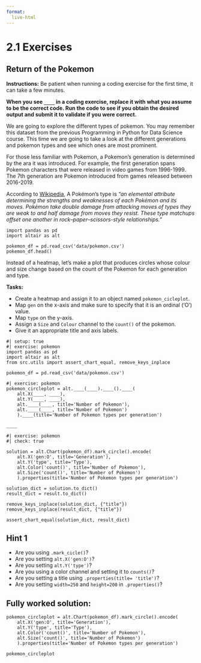 ```yaml
---
format:
  live-html
---  
```


<script src='../../src/quiz.js'></script> 

# 2.1 Exercises

## Return of the Pokemon

**Instructions:**
Be patient when running a coding exercise for the first time, it can take a few minutes. 

**When you see `____` in a coding exercise, replace it with what you assume to be the correct code. Run the code to see if you obtain the desired output
and submit it to validate if you were correct.**

We are going to explore the different types of pokemon. You may remember this dataset from the previous Programming in Python for Data Science course. 
This time we are going to take a look at the different generations and pokemon types and see which ones are most prominent. 

For those less familiar with Pokemon, a Pokemon's generation is determined by the ara it was introduced. For example, the first generation spans Pokemon characters that were released in video games from 1996-1999. The 7th generation are Pokemon introduced from games released between 2016-2019.

According to [Wikipedia](https://en.wikipedia.org/wiki/Gameplay_of_Pok%C3%A9mon#Pok%C3%A9mon_types), A Pokémon's type is *"an elemental attribute determining the strengths and weaknesses of each Pokémon and its moves. Pokémon take double damage from attacking moves of types they are weak to and half damage from moves they resist. These type matchups offset one another in rock–paper–scissors-style relationships."*

```pyodide
import pandas as pd
import altair as alt

pokemon_df = pd.read_csv('data/pokemon.csv')
pokemon_df.head()
```

Instead of a heatmap, let's make a plot that produces circles whose colour and size change based on the count of the Pokemon for each generation and type. 

**Tasks:**

- Create a heatmap and assign it to an object named `pokemon_cicleplot`. 
- Map `gen` on the x-axis and make sure to specify that it is an ordinal ('O') value.  
- Map  `type` on the y-axis.
- Assign a `Size` and `Colour` channel to the `count()` of the pokemon. 
- Give it an appropriate title and axis labels. 

```pyodide
#| setup: true
#| exercise: pokemon
import pandas as pd
import altair as alt
from src.utils import assert_chart_equal, remove_keys_inplace

pokemon_df = pd.read_csv('data/pokemon.csv')
```


```pyodide
#| exercise: pokemon
pokemon_circleplot = alt.____(____).____().____(
    alt.X(____, ____),
    alt.Y(____, ____),
    alt.____(____, title='Number of Pokemon'),
    alt.____(____, title='Number of Pokemon')
    ).____(title='Number of Pokemon types per generation')
    
____
```

```pyodide
#| exercise: pokemon
#| check: true

solution = alt.Chart(pokemon_df).mark_circle().encode(
    alt.X('gen:O', title='Generation'),
    alt.Y('type', title='Type'),
    alt.Color('count()', title='Number of Pokemon'),
    alt.Size('count()', title='Number of Pokemon')
    ).properties(title='Number of Pokemon types per generation')

solution_dict = solution.to_dict()
result_dict = result.to_dict()

remove_keys_inplace(solution_dict, {"title"})
remove_keys_inplace(result_dict, {"title"})

assert_chart_equal(solution_dict, result_dict)
```

:::: { .hint exercise="pokemon"}
::: { .callout-note collapse="false"}

## Hint 1

- Are you using `.mark_cicle()`?
- Are you setting `alt.X('gen:O')`?
- Are you setting `alt.Y('type')`?
- Are you using a color channel and setting it to `counts()`?
- Are you setting a title using `.properties(title= 'title')`?
- Are you setting `width=250` and `height=200` in `.properties()`?

:::
::::

:::: { .solution exercise="pokemon" }
::: { .callout-tip collapse="false"}

## Fully worked solution:

```pyodide
pokemon_circleplot = alt.Chart(pokemon_df).mark_circle().encode(
    alt.X('gen:O', title='Generation'),
    alt.Y('type', title='Type'),
    alt.Color('count()', title='Number of Pokemon'),
    alt.Size('count()', title='Number of Pokemon')
    ).properties(title='Number of Pokemon types per generation')
    
pokemon_circleplot
```

:::
::::

<div id='mcq1'></div> 
<script>
    generateQuiz(
        'mcq1', 
        'Question 1',  
        'Which generation and pokemon type is most occurring in the dataset?',  
        { 
        'Water Pokemon from Generation 1': '',
        'Water Pokemon from Generation 3': 'Right type but wrong generation!',
        'Normal Pokemon from Generation 1': 'Take a look at the size and colour of the circles.',
        'Bug Pokemon from Generation 5': 'Take a look at the size and colour of the circles.'
        },
        'Water Pokemon from Generation 1', 
    );
</script>

<div id='mcq2'></div> 
<script>
    generateQuiz(
        'mcq2', 
        'Question 2',  
        'Which generation has no dragon Pokemon?',  
        { 
        'Generation 1': 'This generation has no steel Pokemon.',
        'Generation 2': '',
        'Generation 7': 'This generation has no ice Pokemon.',
        'Generation 6': 'This generation has no ground Pokemon.'
        },
        'Generation 2', 
    );
</script>
